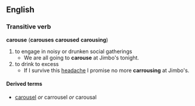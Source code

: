 == English ==
=== Transitive verb ===
'''carouse''' ('''carouses''' '''caroused''' '''carousing''')
# to engage in noisy or drunken social gatherings
#* We are all going to '''carouse''' at Jimbo's tonight.
# to drink to excess
#* If I survive this [[headache]] I promise no more '''carrousing''' at Jimbo's.
==== Derived terms ====
*[[carousel]] ''or'' carrousel ''or'' carousal